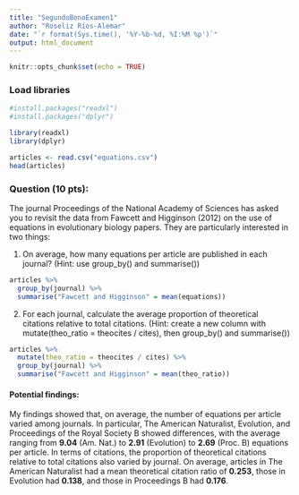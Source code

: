 ```yaml
---
title: "SegundoBonoExamen1"
author: "Roseliz Ríos-Alemar"
date: "`r format(Sys.time(), '%Y-%b-%d, %I:%M %p')`"
output: html_document
---
```


```r
knitr::opts_chunk$set(echo = TRUE)
```

### Load libraries
```r

#install.packages("readxl")
#install.packages("dplyr")

library(readxl)
library(dplyr)
```

```r
articles <- read.csv("equations.csv")
head(articles)
```

### Question (10 pts):
The journal Proceedings of the National Academy of Sciences has asked you to revisit the data from Fawcett and Higginson (2012) on the use of equations in evolutionary biology papers. They are particularly interested in two things:

1. On average, how many equations per article are published in each journal? (Hint: use group_by() and summarise())
```r
articles %>% 
  group_by(journal) %>%
  summarise("Fawcett and Higginson" = mean(equations))
```

2. For each journal, calculate the average proportion of theoretical citations relative to total citations. (Hint: create a new column with mutate(theo_ratio = theocites / cites), then group_by() and summarise())
```r
articles %>%
  mutate(theo_ratio = theocites / cites) %>% 
  group_by(journal) %>%
  summarise("Fawcett and Higginson" = mean(theo_ratio))
```

#### Potential findings:

My findings showed that, on average, the number of equations per article varied among journals. In particular, The American Naturalist, Evolution, and Proceedings of the Royal Society B showed differences, with the average ranging from **9.04** (Am. Nat.) to **2.91** (Evolution) to **2.69** (Proc. B) equations per article. In terms of citations, the proportion of theoretical citations relative to total citations also varied by journal. On average, articles in The American Naturalist had a mean theoretical citation ratio of **0.253**, those in Evolution had **0.138**, and those in Proceedings B had **0.176**.
